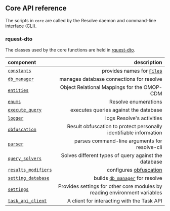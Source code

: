 ## Core API reference
The scripts in `core` are called by the Resolve daemon and command-line interface (CLI).

### rquest-dto
The classes used by the core functions are held in [rquest-dto](/resolve/core_api_ref/rquest-dto).

|component|description|
|:---|---:|
|[`constants`](/resolve/core_api_ref/constants)| provides names for [`File`s](/resolve/core_api_ref/rquest_dto/file)|
|[`db_manager`](/resolve/core_api_ref/db_manager)| manages database connections for resolve |
|[`entities`](/resolve/core_api_ref/entities)| Object Relational Mappings for the OMOP-CDM |
|[`enums`](/resolve/core_api_ref/enums)| Resolve enumerations |
|[`execute_query`](/resolve/core_api_ref/execute_query)| executes queries against the database |
|[`logger`](/resolve/core_api_ref/logger)| logs Resolve's activities |
|[`obfuscation`](/resolve/core_api_ref/obfuscation)| Result obfuscation to protect personally identifiable information |
|[`parser`](/resolve/core_api_ref/parser)| parses command-line arguments for resolve-cli |
|[`query_solvers`](/resolve/core_api_ref/query_solvers)| Solves different types of query against the database |
|[`results_modifiers`](/resolve/core_api_ref/results_modifiers)| configures [obfuscation](/resolve/core_api_ref/obfuscation) |
|[`setting_database`](/resolve/core_api_ref/setting_database)| builds [`db_manager`](/resolve/core_api_ref/db_manager) for resolve |
|[`settings`](/resolve/core_api_ref/settings)| Provides settings for other core modules by reading environment variables |
|[`task_api_client`](/resolve/core_api_ref/task_api_client)| A client for interacting with the Task API |
